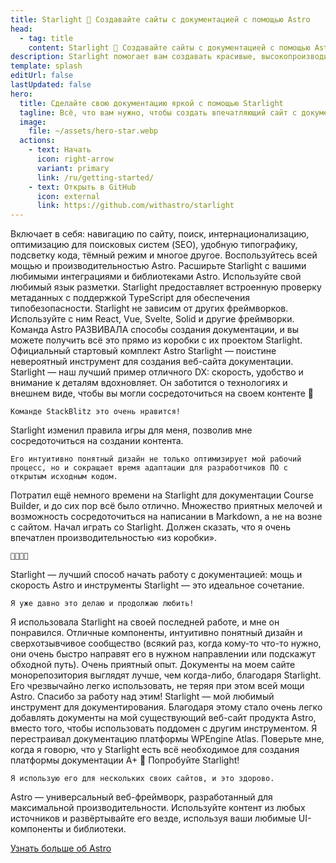 ```yaml
---
title: Starlight 🌟 Создавайте сайты с документацией с помощью Astro
head:
  - tag: title
    content: Starlight 🌟 Создавайте сайты с документацией с помощью Astro
description: Starlight помогает вам создавать красивые, высокопроизводительные веб-сайты с документацией с Astro.
template: splash
editUrl: false
lastUpdated: false
hero:
  title: Сделайте свою документацию яркой с помощью Starlight
  tagline: Всё, что вам нужно, чтобы создать впечатляющий сайт с документацией. Быстро, доступно и просто в использовании.
  image:
    file: ~/assets/hero-star.webp
  actions:
    - text: Начать
      icon: right-arrow
      variant: primary
      link: /ru/getting-started/
    - text: Открыть в GitHub
      icon: external
      link: https://github.com/withastro/starlight
---
```



<CardGrid stagger>
	<Card title="Документация, которая восхищает" icon="open-book">
		Включает в себя: навигацию по сайту, поиск, интернационализацию, оптимизацию
		для поисковых систем (SEO), удобную типографику, подсветку кода, тёмный
		режим и многое другое.
	</Card>
	<Card title="Работает на Astro" icon="rocket">
		Воспользуйтесь всей мощью и производительностью Astro. Расширьте Starlight с
		вашими любимыми интеграциями и библиотеками Astro.
	</Card>
	<Card title="Markdown, Markdoc и MDX" icon="document">
		Используйте свой любимый язык разметки. Starlight предоставляет встроенную
		проверку метаданных с поддержкой TypeScript для обеспечения
		типобезопасности.
	</Card>
	<Card title="Используйте свои UI компоненты" icon="puzzle">
		Starlight не зависим от других фреймворков. Используйте с ним React, Vue,
		Svelte, Solid и другие фреймворки.
	</Card>
</CardGrid>

<TestimonialGrid title="Что говорят люди">
  <Testimonial
    name="Rachel"
    handle="rachelnabors"
    cite="https://twitter.com/astrodotbuild/status/1724934718745915558"
  >
    Команда Astro РАЗВИВАЛА способы создания документации, и вы можете получить всё это прямо из коробки с их проектом Starlight.
  </Testimonial>
  <Testimonial
    name="Flavio"
    handle="flaviocopes"
    cite="https://twitter.com/flaviocopes/status/1738237658717905108"
  >
    Официальный стартовый комплект Astro Starlight — поистине невероятный инструмент для создания веб-сайта документации.
  </Testimonial>
  <Testimonial
    name="Tomek"
    handle="sulco"
    cite="https://twitter.com/sulco/status/1735610348730802342"
  >
    Starlight — наш лучший пример отличного DX: скорость, удобство и
    внимание к деталям вдохновляет. Он заботится о технологиях и внешнем виде,
    чтобы вы могли сосредоточиться на своем контенте 👏

    Команде StackBlitz это очень нравится!

  </Testimonial>
  <Testimonial
    name="Roberto"
    handle="RmeetsH"
    cite="https://twitter.com/RmeetsH/status/1735783992018760090"
  >
    Starlight изменил правила игры для меня, позволив мне сосредоточиться на создании контента.

    Его интуитивно понятный дизайн не только оптимизирует мой рабочий процесс, но и сокращает время адаптации для разработчиков ПО с открытым исходным кодом.

  </Testimonial>
  <Testimonial
    name="Joel"
    handle="jhooks"
    cite="https://twitter.com/jhooks/status/1727405160547418405"
  >
    Потратил ещё немного времени на Starlight для документации Course Builder, и до сих пор всё было отлично. Множество приятных мелочей и возможность сосредоточиться на написании в Markdown, а не на возне с сайтом.
  </Testimonial>
  <Testimonial
    name="Rick"
    handle="rick_viscomi"
    cite="https://twitter.com/rick_viscomi/status/1665867447910510593"
  >
    Начал играть со Starlight. Должен сказать, что я очень впечатлен производительностью «из коробки».

    💯💯💯💯

  </Testimonial>
  <Testimonial
    name="Nicolas"
    handle="beaussan"
    cite="https://twitter.com/beaussan/status/1735625189583466893"
  >
    Starlight — лучший способ начать работу с документацией:
	мощь и скорость Astro и инструменты Starlight — это идеальное сочетание.

    Я уже давно это делаю и продолжаю любить!

  </Testimonial>
  <Testimonial
    name="Sylwia"
    handle="SylwiaVargas"
    cite="https://x.com/SylwiaVargas/status/1726556825741578286"
  >
    Я использовала Starlight на своей последней работе, и мне он понравился. Отличные компоненты, интуитивно понятный
    дизайн и сверхотзывчивое сообщество (всякий раз, когда кому-то что-то нужно,
    они очень быстро направят его в нужном направлении или подскажут обходной путь). Очень приятный опыт.
  </Testimonial>
  <Testimonial
    name="Lou Cyx"
    handle="loucyx"
    cite="https://elk.zone/m.webtoo.ls/@loucyx@mastodon.social/111587380021362284"
  >
    Документы на моем сайте монорепозитория выглядят лучше, чем когда-либо, благодаря Starlight. Его чрезвычайно легко использовать, не теряя при этом всей мощи Astro. Спасибо за работу над этим!
  </Testimonial>
  <Testimonial
    name="BowTiedWebReaper"
    handle="BowTiedWebReapr"
    cite="https://twitter.com/BowTiedWebReapr/status/1735633399501697517"
  >
    Starlight — мой любимый инструмент для документирования. Благодаря этому стало очень легко добавлять документы на мой существующий веб-сайт продукта Astro, вместо того, чтобы использовать поддомен с другим инструментом.
  </Testimonial>
  <Testimonial
    name="Jeff"
    handle="J_Everhart383"
    cite="https://twitter.com/J_Everhart383/status/1691900590048292908"
  >
    Я перестраивал документацию платформы WPEngine Atlas. Поверьте мне, когда я говорю, что у Starlight есть всё необходимое для создания платформы документации A+ 🙌
  </Testimonial>
  <Testimonial
    name="Chloe"
    handle="solelychloe"
    cite="https://twitter.com/solelychloe/status/1695115277602628082"
  >
    Попробуйте Starlight!

    Я использую его для нескольких своих сайтов, и это здорово.

  </Testimonial>
</TestimonialGrid>

<AboutAstro title="Предоставлено вам">
Astro — универсальный веб-фреймворк, разработанный для максимальной производительности.
Используйте контент из любых источников и развёртывайте его везде, используя ваши любимые UI-компоненты и библиотеки.

[Узнать больше об Astro](https://astro.build/)

</AboutAstro>
